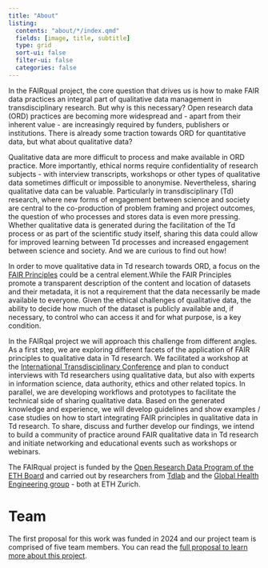 ```yaml
---
title: "About"
listing:
  contents: "about/*/index.qmd"
  fields: [image, title, subtitle]
  type: grid
  sort-ui: false
  filter-ui: false
  categories: false
---
```


In the FAIRqual project, the core question that drives us is how to make FAIR data practices an integral part of qualitative data management in transdisciplinary research. But why is this necessary? Open research data (ORD) practices are becoming more widespread and - apart from their inherent value - are increasingly required by funders, publishers or institutions. There is already some traction towards ORD for quantitative data, but what about qualitative data?

Qualitative data are more difficult to process and make available in ORD practice. More importantly, ethical norms require confidentiality of research subjects - with interview transcripts, workshops or other types of qualitative data sometimes difficult or impossible to anonymise. Nevertheless, sharing qualitative data can be valuable. Particularly in transdisciplinary (Td) research, where new forms of engagement between science and society are central to the co-production of problem framing and project outcomes, the question of who processes and stores data is even more pressing. Whether qualitative data is generated during the facilitation of the Td process or as part of the scientific study itself, sharing this data could allow for improved learning between Td processes and increased engagement between science and society. And we are curious to find out how!

In order to move qualitative data in Td research towards ORD, a focus on the [FAIR Principles](https://www.go-fair.org/) could be a central element.While the FAIR Principles promote a transparent description of the content and location of datasets and their metadata, it is not a requirement that the data necessarily be made available to everyone. Given the ethical challenges of qualitative data, the ability to decide how much of the dataset is publicly available and, if necessary, to control who can access it and for what purpose, is a key condition.

In the FAIRqal project we will approach this challenge from different angles. As a first step, we are exploring different facets of the application of FAIR principles to qualitative data in Td research. We facilitated a workshop at the [International Transdisciplinary Conference](https://itd-alliance.org/itd-24-conference-save-the-date/) and plan to conduct interviews with Td researchers using qualitative data, but also with experts in information science, data authority, ethics and other related topics. In parallel, we are developing workflows and prototypes to facilitate the technical side of sharing qualitative data. Based on the generated knowledge and experience, we will develop guidelines and show examples / case studies on how to start integrating FAIR principles in qualitative data in Td research. To share, discuss and further develop our findings, we intend to build a community of practice around FAIR qualitative data in Td research and initiate networking and educational events such as workshops or webinars.

The FAIRqual project is funded by the [Open Research Data Program of the ETH Board](https://ethrat.ch/en/eth-domain/open-research-data/) and carried out by researchers from [Tdlab](https://tdlab.usys.ethz.ch/) and the [Global Health Engineering group](https://ghe.ethz.ch/) - both at ETH Zurich. 

# Team

The first proposal for this work was funded in 2024 and our project team is comprised of five team members. You can read the [full proposal to learn more about this project](gallery/proposal/).
